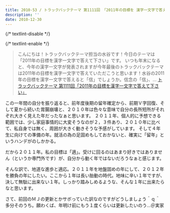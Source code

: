 ```yaml
---
title: 2010-53 / トラックバックテーマ 第1111回 「2011年の目標を 漢字一文字で答えて下さい」
description: ''
date: 2010-12-30
---
```


{/* textlint-disable */}


{/* textlint-enable */}

> こんにちは！トラックバックテーマ担当の水谷です！今日のテーマは「2011年の目標を漢字一文字で答えて下さい」です。
> いつも年末になると、今年の漢字一文字が発表されますが今年最後のトラックバックテーマは2011年の目標を漢字一文字で答えていただこうと思います！水谷の2011年の目標を漢字一文字で答えると「信」でしょうか。信念の「信」、...
[トラックバックテーマ 第1111回「2011年の目標を漢字一文字で答えて下さい」](http://blog.fc2.com/trackbacks/blog-entry-1108.html)

この一年間の自分を振り返ると、前年度後期の留年確定から、前期Ｖ字回復、そして夏から続いた胃腸崩壊と、２０１０年は色々な意味で自分の長所短所がそれぞれ大きく見えた年だったなぁと思います。
２０１１年、個人的に予想できる範囲では、少し家庭事情的に大変そうなのが２，３件あり、２０１０年に比べて、私自身では無く、周囲が大きく動きそうな予感がしています。
そして４年生に向けての準備の年。就活の為の足固めもしておかないと、確実に「留年」というハンデがのしかかる。

だから２０１１年。私の目標は「適」。受けに回るのはあまり好きではありません（というか専門外です）が、自分から動く年ではないだろうなぁと感じます。

そんな訳で、地道な進歩と適応。２０１１年を地盤固めの年にして、２０１２年を勝負の年にしたい。ここから１年は長い胎動の時代。地味に辛い１年ですが、決して無駄に出来ない１年。しっかり踏みしめるような、そんな１年に出来たらなと思います。

さて、前回のＭＪの更新とかサボっていた訳なのですがどうしましょう＾ｑ＾ 多分そのうち。願わくば、年明け前にもう１度くらいは更新したいのう…＠実家
